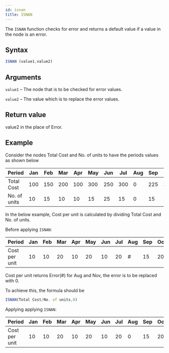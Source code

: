 ```yaml
---
id: isnan
title: ISNAN
---
```

The `ISNAN` function checks for error and returns a default value if a value in the node is an error.

## Syntax
```javascript
ISNAN (value1,value2)
```

## Arguments
`value1` – The node that is to be checked for error values.

`value2` – The value which is to replace the error values.

## Return value
value2 in the place of Error.

## Example

Consider the nodes Total Cost and No. of units to have the periods values as shown below

| Period        | Jan | Feb | Mar | Apr | May | Jun | Jul | Aug | Sep | Oct | Nov | Dec |
|---------------|-----|-----|-----|-----|-----|-----|-----|-----|-----|-----|-----|-----|
| Total Cost    | 100 | 150 | 200 | 100 | 300 | 250 | 300 | 0   | 225 | 300 | 0   | 300 |
| No. of units  | 10  | 15  | 10  | 10  | 15  | 25  | 15  | 0   | 15  | 15  | 0   | 15  |

In the below example, Cost per unit is calculated by dividing Total Cost and No. of units. 

Before applying `ISNAN`:

| Period        | Jan | Feb | Mar | Apr | May | Jun | Jul | Aug | Sep | Oct | Nov | Dec |
|---------------|-----|-----|-----|-----|-----|-----|-----|-----|-----|-----|-----|-----|
| Cost per unit | 10  | 10  | 20  | 10  | 20  | 10  | 20  | #   | 15  | 20  | #   | 20  |

Cost per unit returns Error(#) for Aug and Nov, the error is to be replaced with 0.

To achieve this, the formula should be 
```javascript
ISNAN(Total Cost/No. of units,0)
```

Applying applying `ISNAN`:

| Period        | Jan | Feb | Mar | Apr | May | Jun | Jul | Aug | Sep | Oct | Nov | Dec |
|---------------|-----|-----|-----|-----|-----|-----|-----|-----|-----|-----|-----|-----|
| Cost per unit | 10  | 10  | 20  | 10  | 20  | 10  | 20  | 0   | 15  | 20  | 0   | 20  |
